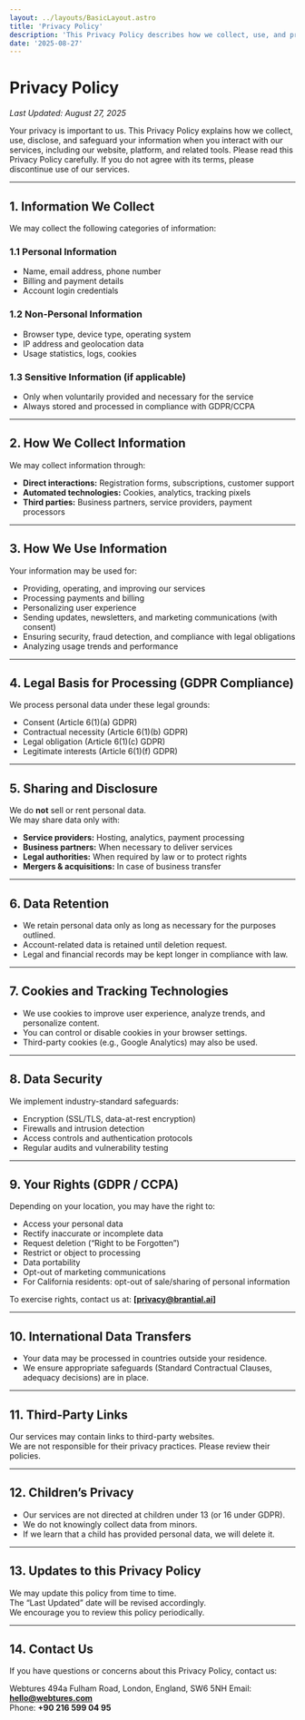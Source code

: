 ```yaml
---
layout: ../layouts/BasicLayout.astro
title: 'Privacy Policy'
description: 'This Privacy Policy describes how we collect, use, and protect your personal information when you use our services.'
date: '2025-08-27'
---
```


# Privacy Policy

_Last Updated: August 27, 2025_

Your privacy is important to us. This Privacy Policy explains how we collect, use, disclose, and safeguard your information when you interact with our services, including our website, platform, and related tools. Please read this Privacy Policy carefully. If you do not agree with its terms, please discontinue use of our services.

---

## 1. Information We Collect

We may collect the following categories of information:

### 1.1 Personal Information

- Name, email address, phone number
- Billing and payment details
- Account login credentials

### 1.2 Non-Personal Information

- Browser type, device type, operating system
- IP address and geolocation data
- Usage statistics, logs, cookies

### 1.3 Sensitive Information (if applicable)

- Only when voluntarily provided and necessary for the service
- Always stored and processed in compliance with GDPR/CCPA

---

## 2. How We Collect Information

We may collect information through:

- **Direct interactions:** Registration forms, subscriptions, customer support
- **Automated technologies:** Cookies, analytics, tracking pixels
- **Third parties:** Business partners, service providers, payment processors

---

## 3. How We Use Information

Your information may be used for:

- Providing, operating, and improving our services
- Processing payments and billing
- Personalizing user experience
- Sending updates, newsletters, and marketing communications (with consent)
- Ensuring security, fraud detection, and compliance with legal obligations
- Analyzing usage trends and performance

---

## 4. Legal Basis for Processing (GDPR Compliance)

We process personal data under these legal grounds:

- Consent (Article 6(1)(a) GDPR)
- Contractual necessity (Article 6(1)(b) GDPR)
- Legal obligation (Article 6(1)(c) GDPR)
- Legitimate interests (Article 6(1)(f) GDPR)

---

## 5. Sharing and Disclosure

We do **not** sell or rent personal data.  
We may share data only with:

- **Service providers:** Hosting, analytics, payment processing
- **Business partners:** When necessary to deliver services
- **Legal authorities:** When required by law or to protect rights
- **Mergers & acquisitions:** In case of business transfer

---

## 6. Data Retention

- We retain personal data only as long as necessary for the purposes outlined.
- Account-related data is retained until deletion request.
- Legal and financial records may be kept longer in compliance with law.

---

## 7. Cookies and Tracking Technologies

- We use cookies to improve user experience, analyze trends, and personalize content.
- You can control or disable cookies in your browser settings.
- Third-party cookies (e.g., Google Analytics) may also be used.

---

## 8. Data Security

We implement industry-standard safeguards:

- Encryption (SSL/TLS, data-at-rest encryption)
- Firewalls and intrusion detection
- Access controls and authentication protocols
- Regular audits and vulnerability testing

---

## 9. Your Rights (GDPR / CCPA)

Depending on your location, you may have the right to:

- Access your personal data
- Rectify inaccurate or incomplete data
- Request deletion (“Right to be Forgotten”)
- Restrict or object to processing
- Data portability
- Opt-out of marketing communications
- For California residents: opt-out of sale/sharing of personal information

To exercise rights, contact us at: **[privacy@brantial.ai]**

---

## 10. International Data Transfers

- Your data may be processed in countries outside your residence.
- We ensure appropriate safeguards (Standard Contractual Clauses, adequacy decisions) are in place.

---

## 11. Third-Party Links

Our services may contain links to third-party websites.  
We are not responsible for their privacy practices. Please review their policies.

---

## 12. Children’s Privacy

- Our services are not directed at children under 13 (or 16 under GDPR).
- We do not knowingly collect data from minors.
- If we learn that a child has provided personal data, we will delete it.

---

## 13. Updates to this Privacy Policy

We may update this policy from time to time.  
The “Last Updated” date will be revised accordingly.  
We encourage you to review this policy periodically.

---

## 14. Contact Us

If you have questions or concerns about this Privacy Policy, contact us:

Webtures
494a Fulham Road, London, England, SW6 5NH
Email: **hello@webtures.com**  
Phone: **+90 216 599 04 95**
